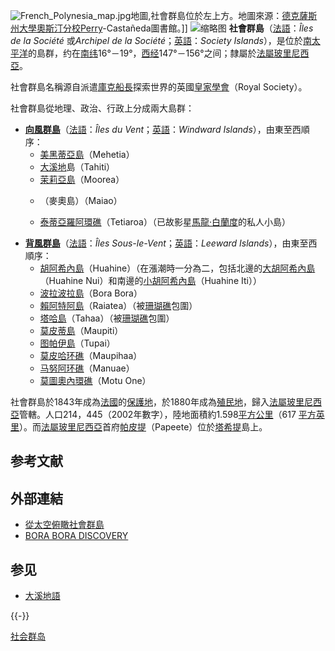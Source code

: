 {{Expand|time=2018-03-30T11:16:28+00:00}}
{{noteTA|G1=地名}}
{{Infobox islands
| name             = 社會群島
| native name      = Îles de la Société
| native name link = 法语
| native name lang = fr
| image name       = Matira Beach, Bora Bora, French Polynesia.jpg
| image caption    = 
| map image        = Karta FP Societe isl.PNG
| location         = [[太平洋|太平洋]]
| coordinates      = {{coord|17|32|S|149|50|W|type:isle_region:PF|display=inline,title}}
| archipelago      = [[波利尼西亞|波利尼西亞]]
| total islands    = 14
| major islands    = [[大溪地|大溪地]]島、[[莫雷阿岛|茉莉亞島]]、[[賴阿特阿島|賴阿特阿島]]、[[波拉波拉島|波拉波拉島]]、[[胡阿希內島|胡阿希內島]]
| area_km2         = 1590
| elevation m      = 2241
| highest mount    = [[Mont_Orohena|Mont Orohena]]
| country          = {{FRA}}
| country admin divisions title      = [[海外集體|海外集體]]
| country admin divisions            = [[法屬波利尼西亞|法屬波利尼西亞]]
| country largest city               = [[帕皮提|帕皮提]]
| country largest city population    = 133,627
| population       = 235,295
| population as of = 2012年
| population footnotes = <ref name=census>{{cite web|title=Population|url=http://www.ispf.pf/bases/Recensements/2012/Donnees_detaillees.aspx|website=Institut de la statistique de la Polynésie française|accessdate=11 January 2015|language=fr|archive-date=2020-03-29|archive-url=https://web.archive.org/web/20200329080620/http://www.ispf.pf/bases/Recensements/2012/Donnees_detaillees.aspx|dead-url=no}}</ref>
| density km2      = 148
}}
[[File:French_Polynesia_map.jpg|thumb]]地圖,社會群島位於左上方。地圖來源：[[德克薩斯州大學奧斯汀分校|德克薩斯州大學奧斯汀分校]]Perry-Castañeda圖書館。]]
[[File:Unofficial_flag_of_the_Leeward_Islands_(Society_Islands).svg|缩略图]]
'''社會群島'''（[[法語|法語]]：''Îles de la Société'' 或''Archipel de la Société''；[[英語|英語]]：''Society Islands''），是位於[[南太平洋|南太平洋]]的島群，约在[[南纬|南纬]]16°－19°，[[西经|西经]]147°－156°之间；隸屬於[[法屬玻里尼西亞|法屬玻里尼西亞]]。

社會群島名稱源自派遣[[庫克船長|庫克船長]]探索世界的英國[[皇家學會|皇家學會]]（Royal Society）。

社會群島從地理、政治、行政上分成兩大島群：
*'''[[向風群島_(社會群島)|向風群島]]'''（[[法語|法語]]：''Îles du Vent''；[[英語|英語]]：''Windward Islands''），由東至西順序：
**[[美黑蒂亞島|美黑蒂亞島]]（Mehetia）
**[[大溪地|大溪地]]島（Tahiti）
**[[莫雷阿岛|茉莉亞島]]（Moorea）
**{{Link-en|邁奧島|Maiao}}（麥奧島）（Maiao）
**[[泰蒂亞羅阿環礁|泰蒂亞羅阿環礁]]（Tetiaroa）（已故影星[[馬龍·白蘭度|馬龍·白蘭度]]的私人小島）

*'''[[背風群島_(社會群島)|背風群島]]'''（[[法語|法語]]：''Îles Sous-le-Vent''；[[英語|英語]]：''Leeward Islands''），由東至西順序：
**[[胡阿希內島|胡阿希內島]]（Huahine）（在漲潮時一分為二，包括北邊的[[大胡阿希內島|大胡阿希內島]]（Huahine Nui）和南邊的[[小胡阿希內島|小胡阿希內島]]（Huahine Iti））
**[[波拉波拉島|波拉波拉島]]（Bora Bora）
**[[賴阿特阿島|賴阿特阿島]]（Raiatea）（被[[珊瑚礁|珊瑚礁]]包圍）
**[[塔哈島|塔哈島]]（Tahaa）（被[[珊瑚礁|珊瑚礁]]包圍）
**[[莫皮蒂島|莫皮蒂島]]（Maupiti）
**[[图帕伊島|图帕伊島]]（Tupai）
**[[莫皮哈环礁|莫皮哈环礁]]（Maupihaa）
**[[马努阿环礁|马努阿环礁]]（Manuae）
**[[莫圖奧內環礁|莫圖奧內環礁]]（Motu One）

社會群島於1843年成為[[法國|法國]]的[[保護地|保護地]]，於1880年成為[[殖民地|殖民地]]，歸入[[法屬玻里尼西亞|法屬玻里尼西亞]]管轄。人口214，445（2002年數字），陸地面積約1.598[[平方公里|平方公里]]（617 [[平方英里|平方英里]]）。而[[法屬玻里尼西亞|法屬玻里尼西亞]]首府[[帕皮提|帕皮提]]（Papeete）位於[[大溪地|塔希提]]島上。

== 参考文献 ==
{{Reflist}}

== 外部連結 ==
* [http://earthfromspace.photoglobe.info/spc_society_islands.html 從太空俯瞰社會群島] {{Wayback|url=http://earthfromspace.photoglobe.info/spc_society_islands.html |date=20070311022439 }}
* [http://www.borabora-discovery.com BORA BORA DISCOVERY] {{Wayback|url=http://www.borabora-discovery.com/ |date=20200222063021 }}

== 参见 ==
{{Portal box|法国|岛屿}}
* [[大溪地語|大溪地語]]

{{-}}
{{社會群島}}
{{太平洋島嶼|nocat}}

{{Authority control}}

[[Category:社会群岛|]]